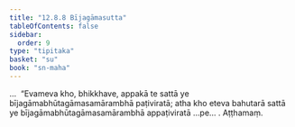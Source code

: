 ```yaml
---
title: "12.8.8 Bījagāmasutta"
tableOfContents: false
sidebar:
  order: 9
type: "tipitaka"
basket: "su"
book: "sn-maha"
---
```



<DynamicBreadcrumb />

<Division number="1148" book="sn-maha">

<Paragraph number="2473" book="sn-maha">
…  “Evameva kho, bhikkhave, appakā te sattā ye bījagāmabhūtagāmasamārambhā paṭiviratā; atha kho eteva bahutarā sattā ye bījagāmabhūtagāmasamārambhā appaṭiviratā …pe… .

</Paragraph>
</Division>

<Paragraph number="2474" type="center" book="sn-maha">
Aṭṭhamaṃ.
</Paragraph>